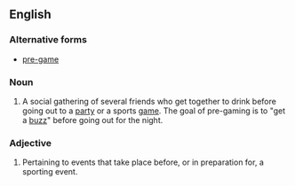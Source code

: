 ==English==

===Alternative forms===
*[[pre-game]]

===Noun===
{{en-noun|s}}

# A social gathering of several friends who get together to drink before going out to a [[party]] or a sports [[game]].  The goal of pre-gaming is to "get a [[buzz]]" before going out for the night.

===Adjective===
{{en-adj|-}}

# Pertaining to events that take place before, or in preparation for, a sporting event.